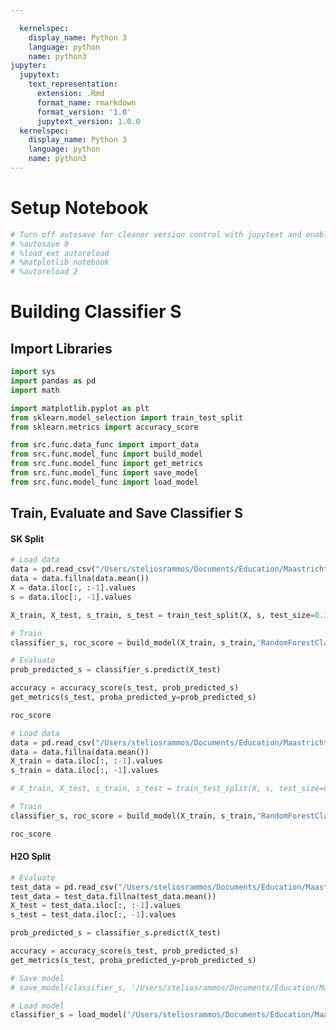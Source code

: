 ```yaml
---

  kernelspec:
    display_name: Python 3
    language: python
    name: python3
jupyter:
  jupytext:
    text_representation:
      extension: .Rmd
      format_name: rmarkdown
      format_version: '1.0'
      jupytext_version: 1.0.0
  kernelspec:
    display_name: Python 3
    language: python
    name: python3
---
```


# Setup Notebook

```python
# Turn off autosave for cleaner version control with jupytext and enable autoreloading of modules before running code
# %autosave 0
# %load_ext autoreload
# %matplotlib notebook
# %autoreload 2
```

# Building Classifier S


## Import Libraries

```python
import sys
import pandas as pd
import math

import matplotlib.pyplot as plt
from sklearn.model_selection import train_test_split
from sklearn.metrics import accuracy_score

from src.func.data_func import import_data
from src.func.model_func import build_model
from src.func.model_func import get_metrics
from src.func.model_func import save_model
from src.func.model_func import load_model

```

## Train, Evaluate and Save Classifier S


#### SK Split

```python
# Load data
data = pd.read_csv("/Users/steliosrammos/Documents/Education/Maastricht/DKE-Year3/BachelorThesis/bachelor_thesis/data/processed/classifier_s/data_classifier_s.csv", sep=";")
data = data.fillna(data.mean())
X = data.iloc[:, :-1].values
s = data.iloc[:, -1].values

X_train, X_test, s_train, s_test = train_test_split(X, s, test_size=0.33, random_state=1, stratify = s)

# Train
classifier_s, roc_score = build_model(X_train, s_train,'RandomForestClassifier')
```

```python
# Evaluate
prob_predicted_s = classifier_s.predict(X_test)

accuracy = accuracy_score(s_test, prob_predicted_s)
get_metrics(s_test, proba_predicted_y=prob_predicted_s)
```

```python
roc_score
```

```python
# Load data
data = pd.read_csv("/Users/steliosrammos/Documents/Education/Maastricht/DKE-Year3/BachelorThesis/bachelor_thesis/data/processed/classifier_s/train_classifier_s.csv", sep=";")
data = data.fillna(data.mean())
X_train = data.iloc[:, :-1].values
s_train = data.iloc[:, -1].values

# X_train, X_test, s_train, s_test = train_test_split(X, s, test_size=0.33, random_state=1, stratify = s)

# Train
classifier_s, roc_score = build_model(X_train, s_train,'RandomForestClassifier')
```

```python
roc_score
```

#### H2O Split

```python
# Evaluate
test_data = pd.read_csv("/Users/steliosrammos/Documents/Education/Maastricht/DKE-Year3/BachelorThesis/bachelor_thesis/data/processed/classifier_s/test_classifier_s.csv", sep=";")
test_data = test_data.fillna(test_data.mean())
X_test = test_data.iloc[:, :-1].values
s_test = test_data.iloc[:, -1].values

prob_predicted_s = classifier_s.predict(X_test)

accuracy = accuracy_score(s_test, prob_predicted_s)
get_metrics(s_test, proba_predicted_y=prob_predicted_s)
```

```python
# Save model
# save_model(classifier_s, '/Users/steliosrammos/Documents/Education/Maastricht/DKE-Year3/BachelorThesis/bachelor_thesis/models/classifier_s')
```

```python
# Load model
classifier_s = load_model('/Users/steliosrammos/Documents/Education/Maastricht/DKE-Year3/BachelorThesis/bachelor_thesis/models/classifier_s.sav')
```

```python

```
